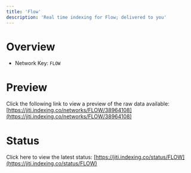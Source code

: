 ```yaml
---
title: 'Flow'
description: 'Real time indexing for Flow; delivered to you'
---
```


# Overview
- Network Key: `FLOW`

# Preview
Click the following link to view a preview of the raw data available: [https://jiti.indexing.co/networks/FLOW/38964108](https://jiti.indexing.co/networks/FLOW/38964108)

# Status
Click here to view the latest status: [https://jiti.indexing.co/status/FLOW](https://jiti.indexing.co/status/FLOW)
